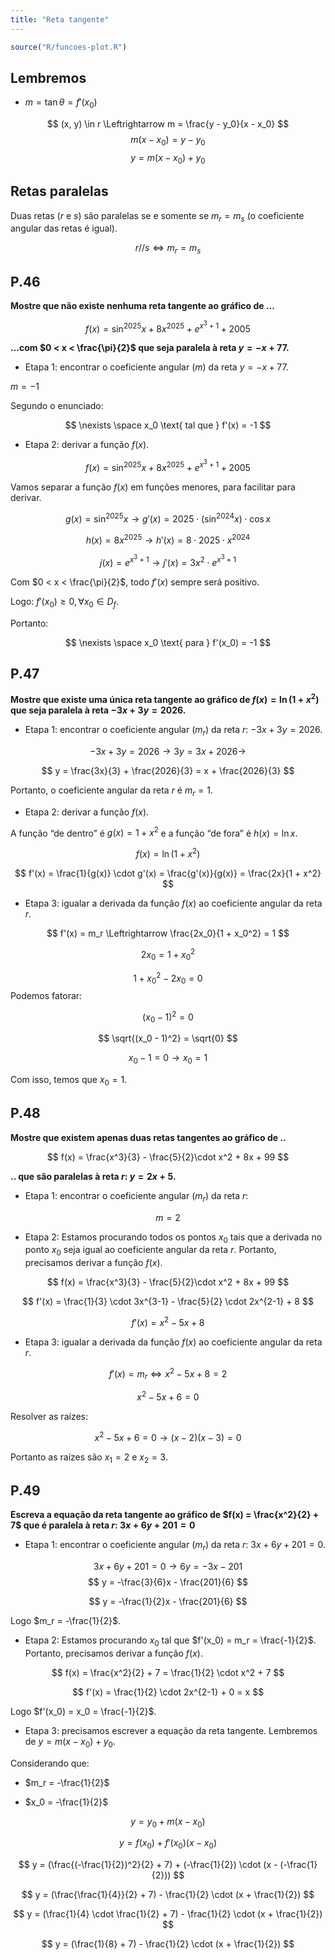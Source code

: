 ```yaml
---
title: "Reta tangente"
---
```


```r
source("R/funcoes-plot.R")
```

## Lembremos

- $m = \tan \theta = f'(x_0)$


$$
(x, y) \in r \Leftrightarrow m = \frac{y - y_0}{x - x_0}
$$
$$
m(x - x_0) = y - y_0
$$
$$
y = m(x - x_0) + y_0 
$$

::: {.callout-note}
## Retas paralelas

Duas retas ($r$ e $s$) são paralelas se e somente se $m_r = m_s$ (o coeficiente angular das retas é igual).

$$
r // s \Leftrightarrow m_r = m_s
$$

:::

## P.46

**Mostre que não existe nenhuma reta tangente ao gráfico de ...**

$$
f(x) = \sin^{2025} x + 8x^{2025} + e^{x^3 + 1}  + 2005
$$

**...com $0 < x < \frac{\pi}{2}$ que seja paralela à reta $y = -x + 77$.**

- Etapa 1: encontrar o coeficiente angular ($m$) da reta $y = -x + 77$.

$m = -1$

Segundo o enunciado:

$$
\nexists \space x_0 \text{   tal que   } f'(x) = -1
$$

- Etapa 2: derivar a função $f(x)$.

$$
f(x) = \sin^{2025} x + 8x^{2025} + e^{x^3 + 1}  + 2005
$$

Vamos separar a função $f(x)$ em funções menores, para facilitar para derivar.

$$
g(x) = \sin^{2025} x \rightarrow g'(x) = 2025 \cdot (\sin^{2024} x) \cdot \cos x
$$

$$
h(x) = 8x^{2025} \rightarrow h'(x) = 8 \cdot 2025 \cdot x^{2024}
$$

$$
j(x) = e^{x^3 + 1} \rightarrow j'(x) = 3x^2 \cdot e^{x^3 + 1} 
$$

Com $0 < x < \frac{\pi}{2}$, todo $f'(x)$ sempre será positivo.

Logo: $f'(x_0) \geq 0, \forall x_0 \in D_f$.

Portanto: 

$$
\nexists \space x_0 \text{   para   } f'(x_0) = -1
$$


## P.47

**Mostre que existe uma única reta tangente ao gráfico de $f(x) = \ln(1 + x^2)$ que seja paralela à reta $-3x + 3y = 2026$.**

- Etapa 1: encontrar o coeficiente angular ($m_r$) da reta $r$: $-3x + 3y = 2026$.

$$
-3x + 3y = 2026 \rightarrow
3y = 3x + 2026  \rightarrow
$$

$$
y = \frac{3x}{3} + \frac{2026}{3} = x + \frac{2026}{3}
$$

Portanto, o coeficiente angular da reta $r$ é $m_r = 1$.

- Etapa 2: derivar a função $f(x)$.

A função "de dentro" é $g(x) = 1 + x^2$ e a função "de fora" é $h(x) = \ln x$.

$$
f(x) = \ln(1 + x^2)
$$

$$
f'(x) = \frac{1}{g(x)} \cdot g'(x) = 
\frac{g'(x)}{g(x)} = \frac{2x}{1 + x^2}
$$

- Etapa 3: igualar a derivada da função $f(x)$ ao coeficiente angular da reta $r$.

$$
f'(x) = m_r \Leftrightarrow \frac{2x_0}{1 + x_0^2} = 1
$$

$$
2x_0 = 1 + x_0^2
$$

$$
1 + x_0^2 - 2x_0 = 0
$$
Podemos fatorar:

$$
(x_0 - 1)^2 = 0
$$

$$
\sqrt{(x_0 - 1)^2} = \sqrt{0}
$$

$$
x_0 - 1 = 0 \rightarrow x_0 = 1
$$

Com isso, temos que $x_0 = 1$.


##  P.48
**Mostre que existem apenas duas retas tangentes ao gráfico de ..**

$$
f(x) = \frac{x^3}{3} - \frac{5}{2}\cdot x^2 + 8x + 99
$$

**.. que são paralelas à reta $r$: $y = 2x + 5$.**

- Etapa 1: encontrar o coeficiente angular ($m_r$) da reta $r$: 

$$m = 2$$


- Etapa 2: Estamos procurando todos os pontos $x_0$ tais que a derivada no ponto $x_0$ seja igual ao coeficiente angular da reta $r$. Portanto, precisamos derivar a função $f(x)$.


$$
f(x) = \frac{x^3}{3} - \frac{5}{2}\cdot x^2 + 8x + 99
$$

$$
f'(x) = \frac{1}{3} \cdot 3x^{3-1} - \frac{5}{2} \cdot 2x^{2-1} + 8
$$

$$
f'(x) = x^{2} - 5x + 8
$$

- Etapa 3: igualar a derivada da função $f(x)$ ao coeficiente angular da reta $r$.

$$
f'(x) = m_r \Leftrightarrow x^2 - 5x + 8 = 2
$$

$$
x^2 - 5x + 6 = 0
$$

Resolver as raízes:

$$
x^2 - 5x + 6 = 0 \rightarrow (x - 2)(x - 3) = 0
$$

Portanto as raízes são $x_1 = 2$ e $x_2 = 3$.


##  P.49
**Escreva a equação da reta tangente ao gráfico de $f(x) = \frac{x^2}{2} + 7$ que é paralela à reta $r$: $3x + 6y + 201 = 0$**

- Etapa 1: encontrar o coeficiente angular ($m_r$) da reta $r$: $3x + 6y + 201 = 0$.

$$
3x + 6y + 201 = 0 \rightarrow 6y = -3x - 201 
$$
$$
y = -\frac{3}{6}x - \frac{201}{6}
$$

$$
y =  -\frac{1}{2}x - \frac{201}{6}
$$

Logo $m_r = -\frac{1}{2}$.

- Etapa 2: Estamos procurando $x_0$ tal que $f'(x_0) = m_r = \frac{-1}{2}$. Portanto, precisamos derivar a função $f(x)$.

$$
f(x) = \frac{x^2}{2} + 7 = \frac{1}{2} \cdot x^2 + 7
$$

$$
f'(x) = \frac{1}{2} \cdot 2x^{2-1} + 0 = x
$$

Logo $f'(x_0) = x_0 = \frac{-1}{2}$.


- Etapa 3: precisamos escrever a equação da reta tangente. Lembremos de $y = m(x - x_0) + y_0$.

Considerando que:

- $m_r = -\frac{1}{2}$

- $x_0 = -\frac{1}{2}$

$$
y = y_0 +  m(x - x_0) 
$$

$$
y = f(x_0) + f'(x_0)(x - x_0)
$$

$$
y = (\frac{(-\frac{1}{2})^2}{2} + 7) + (-\frac{1}{2}) \cdot (x - (-\frac{1}{2}))
$$


$$
y = (\frac{\frac{1}{4}}{2} + 7) - \frac{1}{2} \cdot (x + \frac{1}{2})
$$


$$
y = (\frac{1}{4} \cdot \frac{1}{2} + 7) - \frac{1}{2} \cdot (x + \frac{1}{2})
$$

$$
y = (\frac{1}{8} + 7) - \frac{1}{2} \cdot (x + \frac{1}{2})
$$
